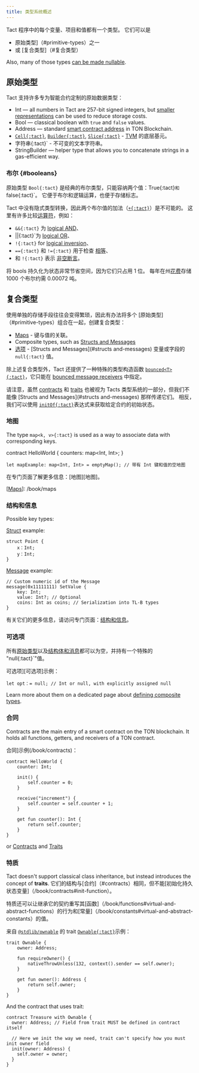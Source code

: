 ```yaml
---
title: 类型系统概述
---
```


Tact 程序中的每个变量、项目和值都有一个类型。 它们可以是

- 原始类型]（#primitive-types）之一
- 或 [复合类型]（#复合类型）

Also, many of those types [can be made nullable](/book/defining-types#optionals).

## 原始类型

Tact 支持许多专为智能合约定制的原始数据类型：

- Int — all numbers in Tact are 257-bit signed integers, but [smaller representations](/book/integers#serialization) can be used to reduce storage costs.
- Bool — classical boolean with `true` and `false` values.
- Address — standard [smart contract address](https://docs.ton.org/learn/overviews/addresses#address-of-smart-contract) in TON Blockchain.
- [`Cell{:tact}`](/book/cells#cells), [`Builder{:tact}`](/book/cells#builders), [`Slice{:tact}`](/book/cells#slices) - [TVM][tvm] 的底层基元。
- 字符串{:tact}\` - 不可变的文本字符串。
- StringBuilder — helper type that allows you to concatenate strings in a gas-efficient way.

[tvm]: https://docs.ton.org/learn/tvm-instructions/tvm-overview

### 布尔 {#booleans}

原始类型 `Bool{:tact}` 是经典的布尔类型，只能容纳两个值：True{:tact}`和`false{:tact}\`。 它便于布尔和逻辑运算，也便于存储标志。

Tact 中没有隐式类型转换，因此两个布尔值的加法（[`+{:tact}`](/book/operators#binary-add)）是不可能的。 这里有许多比较[运算符](/book/operators)，例如：

- `&&{:tact}` 为 [logical AND](/book/operators#binary-logical-and)、
- ||{:tact}\`为 [logical OR](/book/operators#binary-logical-or)、
- `!{:tact}` for [logical inversion](/book/operators#unary-inverse)、
- `=={:tact}` 和 `!={:tact}` 用于检查 [相等](/book/operators#binary-equality)、
- 和 `!{:tact}` 表示 [非空断言](/book/optionals)。

将 bools 持久化为状态非常节省空间，因为它们只占用 1 位。 每年在州[花费](https://ton.org/docs/develop/smart-contracts/fees#how-to-calculate-fees)存储 1000 个布尔约需 $0.00072$ 吨。

## 复合类型

使用单独的存储手段往往会变得繁琐，因此有办法将多个 [原始类型]（#primitive-types）组合在一起，创建复合类型：

- [Maps](#maps) - 键与值的关联。
- Composite types, such as [Structs and Messages](#structs-and-messages)
- [选项](#optionals) - [Structs and Messages](#structs and-messages) 变量或字段的 `null{:tact}` 值。

除上述复合类型外，Tact 还提供了一种特殊的类型构造函数 [`bounced<T>{:tact}`](/book/bounced)，它只能在 [bounced message receivers](/book/bounced) 中指定。

请注意，虽然 [contracts](#contracts) 和 [traits](#traits) 也被视为 Tacts 类型系统的一部分，但我们不能像 [Structs and Messages](#structs and-messages) 那样传递它们。 相反，我们可以使用 [`initOf{:tact}`](/book/expressions#initof)表达式来获取给定合约的初始状态。

### 地图

The type `map<k, v>{:tact}` is used as a way to associate data with corresponding keys.

contract HelloWorld {
    counters: map<Int, Int>;
}

```tact
let mapExample: map<Int, Int> = emptyMap(); // 带有 Int 键和值的空地图
```

在专门页面了解更多信息：[地图][地图]。

[[Maps](#maps)]: /book/maps

### 结构和信息

Possible key types:

[Struct](/book/defining-types#structs) example:

```tact
struct Point {
    x：Int;
    y：Int;
}
```

[Message](/book/defining-types#messages) example:

```tact
// Custom numeric id of the Message
message(0x11111111) SetValue {
    key: Int;
    value: Int?; // Optional
    coins: Int as coins; // Serialization into TL-B types
}
```

有关它们的更多信息，请访问专门页面：[结构和信息][s-n-m]。

[s-n-m]: Address
[结构体]: [Struct](/book/defining-types#structs)
[信息]: [Message](/book/defining-types#messages)

### 可选项

所有[原始类型](#primitive-types)以及[结构体和消息](#structs-and-messages)都可以为空，并持有一个特殊的 "null{:tact}\`"值。

可选项][可选项]示例：

```tact
let opt：= null; // Int or null, with explicitly assigned null
```

Learn more about them on a dedicated page about [defining composite types](/book/defining-types).

[选修课]: /book/optionals

### 合同

Contracts are the main entry of a smart contract on the TON blockchain. It holds all functions, getters, and receivers of a TON contract.

合同]示例(/book/contracts)：

```tact
contract HelloWorld {
    counter: Int;

    init() {
        self.counter = 0;
    }

    receive("increment") {
        self.counter = self.counter + 1;
    }

    get fun counter(): Int {
        return self.counter;
    }
}
```

or [Contracts](#contracts) and [Traits](#traits)

### 特质

Tact doesn't support classical class inheritance, but instead introduces the concept of **traits**. 它们的结构与[合约]（#contracts）相同，但不能[初始化持久状态变量]（/book/contracts#init-function）。

特质还可以让继承它的契约重写其[函数]（/book/functions#virtual-and-abstract-functions）的行为和[常量]（/book/constants#virtual-and-abstract-constants）的值。

来自 [`@stdlib/ownable`](/ref/stdlib-ownable) 的 trait [`Ownable{:tact}`](/ref/stdlib-ownable#ownable)示例：

```tact
trait Ownable {
    owner: Address;

    fun requireOwner() {
        nativeThrowUnless(132, context().sender == self.owner);
    }

    get fun owner(): Address {
        return self.owner;
    }
}
```

And the contract that uses trait:

```tact
contract Treasure with Ownable {
  owner: Address; // Field from trait MUST be defined in contract itself

  // Here we init the way we need, trait can't specify how you must init owner field
  init(owner: Address) {
    self.owner = owner;
  }
}
```
